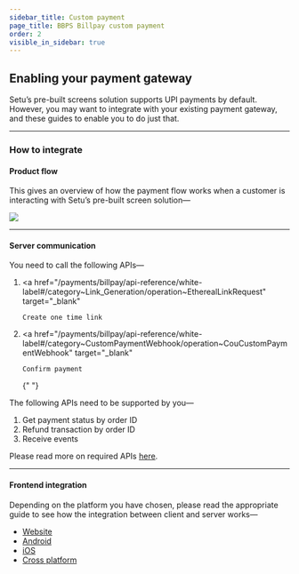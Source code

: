 ```yaml
---
sidebar_title: Custom payment
page_title: BBPS Billpay custom payment
order: 2
visible_in_sidebar: true
---
```


## Enabling your payment gateway

Setu’s pre-built screens solution supports UPI payments by default. However, you may want to integrate with your existing payment gateway, and these guides to enable you to do just that.

<hr class="primary" />

### How to integrate

#### Product flow

<Row>
    <Portion desktopSpan="7">
        <p>
            This gives an overview of how the payment flow works when a customer
            is interacting with Setu’s pre-built screen solution—
        </p>
    </Portion>
    <Portion desktopSpan="1"> </Portion>
    <Portion desktopSpan="16">
        <img
            style={{ marginTop: "0" }}
            src="https://storage.googleapis.com/strapi-assets/latest/custom_payment_flow_a2c7f649e9/custom_payment_flow_a2c7f649e9.png"
        />
    </Portion>
</Row>

<hr class="tertiary" />

#### Server communication

You need to call the following APIs—

1. <a
       href="/payments/billpay/api-reference/white-label#/category~Link_Generation/operation~EtherealLinkRequest"
       target="_blank"
   >
       Create one time link
   </a>
2. <a
       href="/payments/billpay/api-reference/white-label#/category~CustomPaymentWebhook/operation~CouCustomPaymentWebhook"
       target="_blank"
   >
       Confirm payment
   </a>{" "}

The following APIs need to be supported by you—

1. Get payment status by order ID
2. Refund transaction by order ID
3. Receive events

Please read more on required APIs <a href="/payments/billpay/custom-payment/apis" target="_blank">here</a>.

<hr class="tertiary" />

#### Frontend integration

Depending on the platform you have chosen, please read the appropriate guide to see how the integration between client and server works—

-   <a href="/payments/billpay/custom-payment/website" target="_blank">
        Website
    </a>
-   <a href="/payments/billpay/custom-payment/android" target="_blank">
        Android
    </a>
-   <a href="/payments/billpay/custom-payment/iOS" target="_blank">
        iOS
    </a>
-   <a href="/payments/billpay/custom-payment/cross-platform" target="_blank">
        Cross platform
    </a>

<WasPageHelpful />
